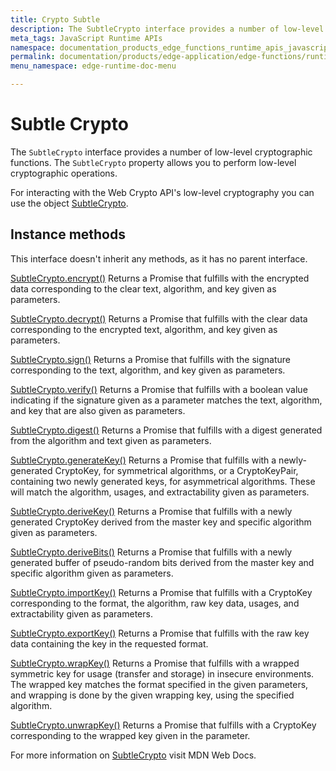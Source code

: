 ```yaml
---
title: Crypto Subtle
description: The SubtleCrypto interface provides a number of low-level cryptographic functions.
meta_tags: JavaScript Runtime APIs
namespace: documentation_products_edge_functions_runtime_apis_javascript_subtle_crypto
permalink: documentation/products/edge-application/edge-functions/runtime-apis/javascript/subtle-crypto
menu_namespace: edge-runtime-doc-menu

---
```


# Subtle Crypto 

The `SubtleCrypto` interface provides a number of low-level cryptographic functions. The `SubtleCrypto` property allows you to perform low-level cryptographic operations.

For interacting with the Web Crypto API's low-level cryptography you can use the object [SubtleCrypto](https://developer.mozilla.org/en-US/docs/Web/API/SubtleCrypto).

## Instance methods

This interface doesn't inherit any methods, as it has no parent interface.

[SubtleCrypto.encrypt()](https://developer.mozilla.org/en-US/docs/Web/API/SubtleCrypto/encrypt)
Returns a Promise that fulfills with the encrypted data corresponding to the clear text, algorithm, and key given as parameters.

[SubtleCrypto.decrypt()](https://developer.mozilla.org/en-US/docs/Web/API/SubtleCrypto/decrypt)
Returns a Promise that fulfills with the clear data corresponding to the encrypted text, algorithm, and key given as parameters.

[SubtleCrypto.sign()](https://developer.mozilla.org/en-US/docs/Web/API/SubtleCrypto/sign)
Returns a Promise that fulfills with the signature corresponding to the text, algorithm, and key given as parameters.

[SubtleCrypto.verify()](https://developer.mozilla.org/en-US/docs/Web/API/SubtleCrypto/verify)
Returns a Promise that fulfills with a boolean value indicating if the signature given as a parameter matches the text, algorithm, and key that are also given as parameters.

[SubtleCrypto.digest()](https://developer.mozilla.org/en-US/docs/Web/API/SubtleCrypto/digest)
Returns a Promise that fulfills with a digest generated from the algorithm and text given as parameters.

[SubtleCrypto.generateKey()](https://developer.mozilla.org/en-US/docs/Web/API/SubtleCrypto/generateKey)
Returns a Promise that fulfills with a newly-generated CryptoKey, for symmetrical algorithms, or a CryptoKeyPair, containing two newly generated keys, for asymmetrical algorithms. These will match the algorithm, usages, and extractability given as parameters.

[SubtleCrypto.deriveKey()](https://developer.mozilla.org/en-US/docs/Web/API/SubtleCrypto/deriveKey)
Returns a Promise that fulfills with a newly generated CryptoKey derived from the master key and specific algorithm given as parameters.

[SubtleCrypto.deriveBits()](https://developer.mozilla.org/en-US/docs/Web/API/SubtleCrypto/deriveBits)
Returns a Promise that fulfills with a newly generated buffer of pseudo-random bits derived from the master key and specific algorithm given as parameters.

[SubtleCrypto.importKey()](https://developer.mozilla.org/en-US/docs/Web/API/SubtleCrypto/importKey)
Returns a Promise that fulfills with a CryptoKey corresponding to the format, the algorithm, raw key data, usages, and extractability given as parameters.

[SubtleCrypto.exportKey()](https://developer.mozilla.org/en-US/docs/Web/API/SubtleCrypto/exportKey)
Returns a Promise that fulfills with the raw key data containing the key in the requested format.

[SubtleCrypto.wrapKey()](https://developer.mozilla.org/en-US/docs/Web/API/SubtleCrypto/wrapKey)
Returns a Promise that fulfills with a wrapped symmetric key for usage (transfer and storage) in insecure environments. The wrapped key matches the format specified in the given parameters, and wrapping is done by the given wrapping key, using the specified algorithm.

[SubtleCrypto.unwrapKey()](https://developer.mozilla.org/en-US/docs/Web/API/SubtleCrypto/unwrapKey)
Returns a Promise that fulfills with a CryptoKey corresponding to the wrapped key given in the parameter.

For more information on [SubtleCrypto](https://developer.mozilla.org/en-US/docs/Web/API/SubtleCrypto) visit MDN Web Docs.
